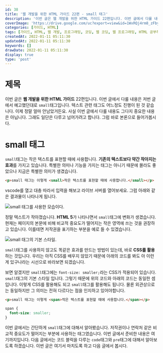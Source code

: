```yaml
---
id: 38
title: '웹 개발을 위한 HTML 가이드 22편 - small 태그'
description: '이번 글은 웹 개발을 위한 HTML 가이드 22편입니다. 이번 글에서 다룰 내용은 저번 글에서 예고했던대로 small태그입니다. 텍스트 관련 태그도 어느정도 진행이 된 것 같습니다. 이제 정말 얼마 안남았거든요. 사실 이번 글에서 다룰 내용도 그다지 중요한 내용은 아닙니다. 그래도 일단은 다루고 넘어가려고 합니다. 그럼 바로 본론으로 들어가봅시다. small태그는 작은 텍스트를 표현할 때에 사용합니다. 기존의 텍스트보다 약간 작아지는 효과를 가지고 있습니다. 특별한 의미나 기능을 가지는 태그는 아니기 때문에 몰라도 좋았으나 지금은 특별한 의미가 생겼습니다.'
coverImage: 'https://drive.google.com/uc?export=view&id=1WxRQj4rm8_zFbyKb-sSV0S9_i-llFiCD'
categories: [가이드, HTML]
tags: [가이드, HTML, 웹 개발, 프로그래밍, 코딩, 웹 코딩, 웹 프로그래밍, HTML 공부하기, HTML 초보, small 태그, 덧붙임 글 태그]
createdAt: 2022-01-11 05:11:30
updatedAt: 2022-01-11 05:11:30
keywords: []
drawDate: 2022-01-11 05:11:30
display: true
type: 'post'
---
```



<HtmlGuideMessage />

<HTMLTextPosts />

# 제목
이번 글은 **웹 개발을 위한 HTML 가이드** 22편입니다. 이번 글에서 다룰 내용은 저번 글에서 예고했던대로 `small`태그입니다. 텍스트 관련 태그도 어느정도 진행이 된 것 같습니다. 이제 정말 얼마 안남았거든요. 사실 이번 글에서 다룰 내용도 그다지 중요한 내용은 아닙니다. 그래도 일단은 다루고 넘어가려고 합니다. 그럼 바로 본론으로 들어가봅시다.

# small 태그
<P><Code>small</Code>태그는 작은 텍스트를 표현할 때에 사용합니다. <Strong>기존의 텍스트보다 약간 작아지는 효과</Strong>를 가지고 있습니다. 특별한 의미나 기능을 가지는 태그는 아니기 때문에 몰라도 좋<Bold>았으나</Bold> 지금은 특별한 의미가 생겼습니다.</P>

```html file=small.html
<p>small 태그는 이렇게 <small>작은 텍스트를 표현할 때에 사용합니다.</small></p>
```

vscode를 열고 대충 따라서 입력을 해보고 라이브 서버를 열어보세요. 그럼 아래와 같은 결과물이 나타나게 됩니다.

![small 태그를 사용한 모습이다.](https://drive.google.com/uc?export=view&id=1GYLGBvF4ZU0xWwQkaqbsNejfXbgcqrtk)

정말 텍스트가 작아졌습니다. **HTML 5**가 나타나면서 `small`태그에 변화가 생겼습니다. 현재는 페이지의 본문에 비해 비교적 중요도가 떨어지는 작은 영역에 쓰는 것을 권장하고 있습니다. 이를테면 저작권을 표기하는 부분을 예로 들 수 있겠습니다.

![small 태그의 기본 스타일.](https://drive.google.com/uc?export=view&id=1dy5i3KktKWJ1Z-LDFdbl39s3_Jrtn5hM)

`small`태그를 사용하지 않고도 똑같은 효과를 만드는 방법이 있는데, 바로 **CSS를 활용**하는 것입니다. 우리는 아직 CSS를 배우지 않았기 때문에 아래의 코드를 봐도 아 이런 게 있구나라는 시선으로 바라보면 되겠습니다.

보면 알겠지만 `small`태그에는 `font-size: smaller;`라는 CSS가 적용되어 있습니다. `small`태그의 기본 스타일 입니다. 그렇기 때문에 위의 코드와 아래의 코드는 동일한 셈입니다. 이렇게 CSS를 활용해도 되고 `small`태그를 활용해도 됩니다. 물론 외관상으로는 동일하지만 그 의미는 전혀 다르다는 점을 인지하고 있어야합니다.

```html file=small.html
<p>small 태그는 이렇게 <span>작은 텍스트를 표현할 때에 사용합니다.</span></p>
```

```css
span {
  font-size: smaller;
}
```

<Line />

이번 글에서는 간단하게 `small`태그에 대해서 알아봤습니다. 저작권이나 연락처 같은 비교적 중요도가 떨어지는 부분에 사용하는 태그였습니다. 이번 글에서 준비한 내용은 여기까지입니다. 다음 글에서는 코드 블럭을 다루는 `code`태그와 `pre`태그에 대해서 알아보도록 하겠습니다. 이번 글은 여기서 마치도록 하고 다음 글에서 봅시다.
